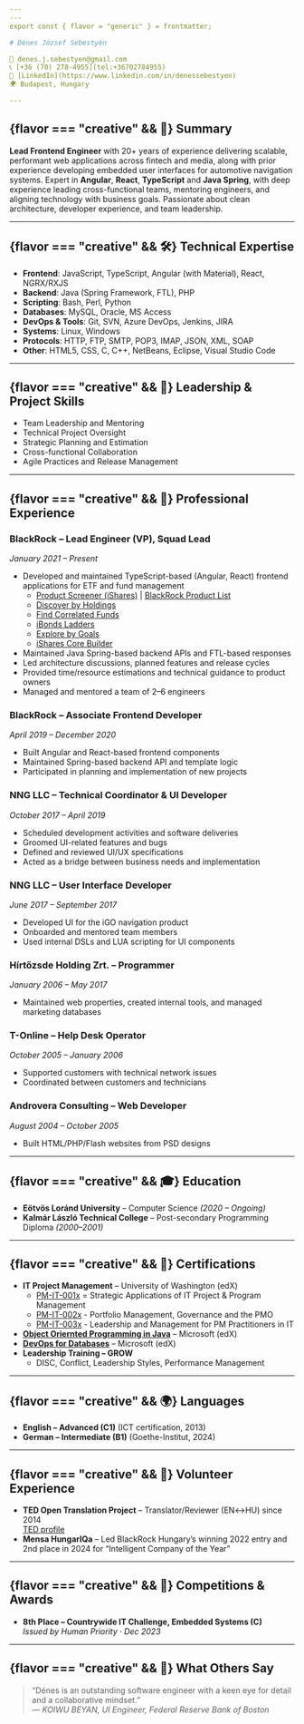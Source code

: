 ```yaml
---
---
export const { flavor = "generic" } = frontmatter;

# Dénes József Sebestyén

📧 denes.j.sebestyen@gmail.com  
📞 [+36 (70) 278-4955](tel:+36702784955)  
🔗 [LinkedIn](https://www.linkedin.com/in/denessebestyen)  
🌍 Budapest, Hungary

---
```


## {flavor === "creative" && <span class="icon">🧠</span>} Summary

**Lead Frontend Engineer** with 20+ years of experience delivering scalable, performant web applications across fintech and media, along with prior experience developing embedded user interfaces for automotive navigation systems. Expert in **Angular**, **React**, **TypeScript** and **Java Spring**, with deep experience leading cross-functional teams, mentoring engineers, and aligning technology with business goals. Passionate about clean architecture, developer experience, and team leadership.

---

<div class="no-break">

## {flavor === "creative" && <span class="icon">🛠️</span>} Technical Expertise

- **Frontend**: JavaScript, TypeScript, Angular (with Material), React, NGRX/RXJS
- **Backend**: Java (Spring Framework, FTL), PHP
- **Scripting**: Bash, Perl, Python
- **Databases**: MySQL, Oracle, MS Access
- **DevOps & Tools**: Git, SVN, Azure DevOps, Jenkins, JIRA
- **Systems**: Linux, Windows
- **Protocols**: HTTP, FTP, SMTP, POP3, IMAP, JSON, XML, SOAP
- **Other**: HTML5, CSS, C, C++, NetBeans, Eclipse, Visual Studio Code

</div>

---

<div class="no-break">

## {flavor === "creative" && <span class="icon">🧭</span>} Leadership & Project Skills

- Team Leadership and Mentoring
- Technical Project Oversight
- Strategic Planning and Estimation
- Cross-functional Collaboration
- Agile Practices and Release Management

</div>

---

<div class="no-break">

## {flavor === "creative" && <span class="icon">💼</span>} Professional Experience

### **BlackRock – Lead Engineer (VP), Squad Lead**  
*January 2021 – Present*

- Developed and maintained TypeScript-based (Angular, React) frontend applications for ETF and fund management
  - [Product Screener (iShares)](https://www.ishares.com/us/products/etf-investments) | [BlackRock Product List](https://www.blackrock.com/uk/products/product-list)
  - [Discover by Holdings](https://www.ishares.com/us/products/investment-ideas)
  - [Find Correlated Funds](https://www.blackrock.com/authplatform/user/signin)
  - [iBonds Ladders](https://www.ishares.com/us/resources/tools/ibonds)
  - [Explore by Goals](https://www.ishares.com/us/products/investment-goals#/categories)
  - [iShares Core Builder](https://www.ishares.com/us/resources/tools/core-builder#/)
- Maintained Java Spring-based backend APIs and FTL-based responses
- Led architecture discussions, planned features and release cycles
- Provided time/resource estimations and technical guidance to product owners
- Managed and mentored a team of 2–6 engineers

</div>

<div class="no-break">

### **BlackRock – Associate Frontend Developer**  
*April 2019 – December 2020*

- Built Angular and React-based frontend components
- Maintained Spring-based backend API and template logic
- Participated in planning and implementation of new projects

</div>

<div class="no-break">

### **NNG LLC – Technical Coordinator & UI Developer**  
*October 2017 – April 2019*

- Scheduled development activities and software deliveries
- Groomed UI-related features and bugs
- Defined and reviewed UI/UX specifications
- Acted as a bridge between business needs and implementation

</div>

<div class="no-break">

### **NNG LLC – User Interface Developer**  
*June 2017 – September 2017*

- Developed UI for the iGO navigation product
- Onboarded and mentored team members
- Used internal DSLs and LUA scripting for UI components

</div>

<div class="no-break">

### **Hírtőzsde Holding Zrt. – Programmer**  
*January 2006 – May 2017*

- Maintained web properties, created internal tools, and managed marketing databases

</div>

<div class="no-break">

### **T-Online – Help Desk Operator**  
*October 2005 – January 2006*

- Supported customers with technical network issues
- Coordinated between customers and technicians

</div>

<div class="no-break">

### **Androvera Consulting – Web Developer**  
*August 2004 – October 2005*

- Built HTML/PHP/Flash websites from PSD designs

</div>

---

<div class="no-break">

## {flavor === "creative" && <span class="icon">🎓</span>} Education

- **Eötvös Loránd University** – Computer Science *(2020 – Ongoing)*
- **Kalmár László Technical College** – Post-secondary Programming Diploma *(2000–2001)*

</div>

---

<div class="no-break">

## {flavor === "creative" && <span class="icon">📜</span>} Certifications

- **IT Project Management** – University of Washington (edX)
  - [PM-IT-001x](https://courses.edx.org/certificates/ea175d3024604ae98ae928b81b52de6a) = Strategic Applications of IT Project & Program Management
  - [PM-IT-002x](https://courses.edx.org/certificates/d4f255dcaf0b40798ec6e5ae048eba8c) - Portfolio Management, Governance and the PMO
  - [PM-IT-003x](https://courses.edx.org/certificates/f0d8006a99104f0ebb04de28042ee095) - Leadership and Management for PM Practitioners in IT
- **[Object Oriernted Programming in Java](https://courses.edx.org/certificates/04c27cff1aa04a04815aa1c82beeeb5b)** – Microsoft (edX)
- **[DevOps for Databases](https://courses.edx.org/certificates/4139fa1d02f84d6f8ddfb2b98874d6b3)** – Microsoft (edX)
- **Leadership Training – GROW**  
  - DISC, Conflict, Leadership Styles, Performance Management

</div>

---

<div class="no-break">

## {flavor === "creative" && <span class="icon">🌍</span>} Languages

- **English – Advanced (C1)** (ICT certification, 2013)
- **German – Intermediate (B1)** (Goethe-Institut, 2024)

</div>

---

<div class="no-break">

## {flavor === "creative" && <span class="icon">🙌</span>} Volunteer Experience

- **TED Open Translation Project** – Translator/Reviewer (EN↔HU) since 2014  
  [TED profile](https://www.ted.com/profiles/2812503)
- **Mensa HungarIQa** – Led BlackRock Hungary’s winning 2022 entry and 2nd place in 2024 for “Intelligent Company of the Year”

</div>

---

<div class="no-break">

## {flavor === "creative" && <span class="icon">🏅</span>} Competitions & Awards

- **8th Place – Countrywide IT Challenge, Embedded Systems (C)**  
  *Issued by Human Priority · Dec 2023*

</div>

---

<div class="no-break">

## {flavor === "creative" && <span class="icon">💬</span>} What Others Say

> “Dénes is an outstanding software engineer with a keen eye for detail and a collaborative mindset.”  
> — *KOIWU BEYAN, UI Engineer, Federal Reserve Bank of Boston*

</div>
